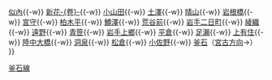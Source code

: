 {{鐵道路線
|模板名稱 = 釜石線
|名稱 = [[File:JR logo (east).svg|25px|東日本旅客鐵道|link=東日本旅客鐵道]] [[釜石線]]（銀河夢鐵道釜石線）
|代表色 = #0073bf
|車站列表 = [[花卷站|花-{卷}-]]{{-w}} [[似內站|似內]]{{-w}} [[新花卷站|新花-{卷}-]]{{-w}} [[小山田站|小山田]]{{-w}} [[土澤站|土澤]]{{-w}} [[晴山站|晴山]]{{-w}} [[岩根橋站|岩根橋]]{{-w}} [[宮守站|宮守]]{{-w}} [[柏木平站|柏木平]]{{-w}} [[鱒澤站|鱒澤]]{{-w}} [[荒谷前站|荒谷前]]{{-w}} [[岩手二日町站|岩手二日町]]{{-w}} [[綾織站|綾織]]{{-w}} [[遠野站|遠野]]{{-w}} [[青笹站|青笹]]{{-w}} [[岩手上鄉站|岩手上鄉]]{{-w}} [[平倉站|平倉]]{{-w}} [[足瀨站|足瀨]]{{-w}} [[上有住站|上有住]]{{-w}} [[陸中大橋站|陸中大橋]]{{-w}} [[洞泉站|洞泉]]{{-w}} [[松倉站|松倉]]{{-w}} [[小佐野站|小佐野]]{{-w}} [[釜石站|釜石]]（[[Template:山田線|宮古方向]]→）
}}<noinclude>
[[Category:東日本旅客鐵道路線模板|釜石線]]
</noinclude>